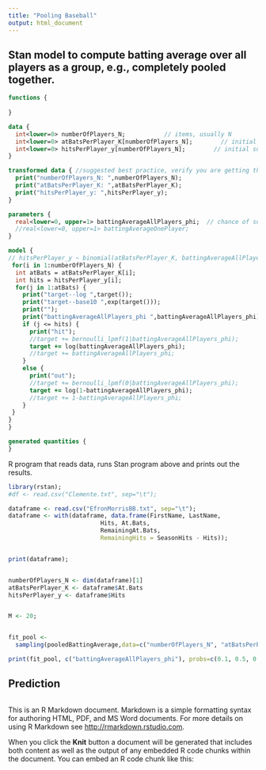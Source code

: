 ```yaml
---
title: "Pooling Baseball"
output: html_document
---
```


## Stan model to compute batting average over all players as a group, e.g., completely pooled together. 

```stan
functions {
  
}

data { 
  int<lower=0> numberOfPlayers_N;           // items, usually N
  int<lower=0> atBatsPerPlayer_K[numberOfPlayers_N];        // initial trials, sometimes K
  int<lower=0> hitsPerPlayer_y[numberOfPlayers_N];        // initial successes, usually y
} 

transformed data { //suggested best practice, verify you are getting the data you think you are
  print("numberOfPlayers_N: ",numberOfPlayers_N);
  print("atBatsPerPlayer_K: ",atBatsPerPlayer_K);
  print("hitsPerPlayer_y: ",hitsPerPlayer_y);
} 

parameters { 
  real<lower=0, upper=1> battingAverageAllPlayers_phi;  // chance of success (pooled) 
  //real<lower=0, upper=1> battingAverageOnePlayer;
} 

model { 
// hitsPerPlayer_y ~ binomial(atBatsPerPlayer_K, battingAverageAllPlayers_phi);  // likelihood
 for(i in 1:numberOfPlayers_N) {
  int atBats = atBatsPerPlayer_K[i];
  int hits = hitsPerPlayer_y[i];
  for(j in 1:atBats) {
    print("target--log ",target());
    print("target--base10 ",exp(target()));
    print("");
    print("battingAverageAllPlayers_phi ",battingAverageAllPlayers_phi);
    if (j <= hits) {
      print("hit");
      //target += bernoulli_lpmf(1|battingAverageAllPlayers_phi);
      target += log(battingAverageAllPlayers_phi);
      //target += battingAverageAllPlayers_phi;
    }
    else {
      print("out");
      //target += bernoulli_lpmf(0|battingAverageAllPlayers_phi);
      target += log(1-battingAverageAllPlayers_phi);
      //target += 1-battingAverageAllPlayers_phi;
    }
 }
}
}

generated quantities { 
} 

```

R program that reads data, runs Stan program above and prints out the results. 
```r
library(rstan);
#df <- read.csv("Clemente.txt", sep="\t");

dataframe <- read.csv("EfronMorrisBB.txt", sep="\t");
dataframe <- with(dataframe, data.frame(FirstName, LastName, 
                          Hits, At.Bats, 
                          RemainingAt.Bats,
                          RemainingHits = SeasonHits - Hits));


print(dataframe);


numberOfPlayers_N <- dim(dataframe)[1]
atBatsPerPlayer_K <- dataframe$At.Bats
hitsPerPlayer_y <- dataframe$Hits


M <- 20;


fit_pool <-
  sampling(pooledBattingAverage,data=c("numberOfPlayers_N", "atBatsPerPlayer_K", "hitsPerPlayer_y"),iter=(M), chains=1, warmup=10)

print(fit_pool, c("battingAverageAllPlayers_phi"), probs=c(0.1, 0.5, 0.9));

```

## Prediction

```r

```


This is an R Markdown document. Markdown is a simple formatting syntax for authoring HTML, PDF, and MS Word documents. For more details on using R Markdown see <http://rmarkdown.rstudio.com>.

When you click the **Knit** button a document will be generated that includes both content as well as the output of any embedded R code chunks within the document. You can embed an R code chunk like this:


